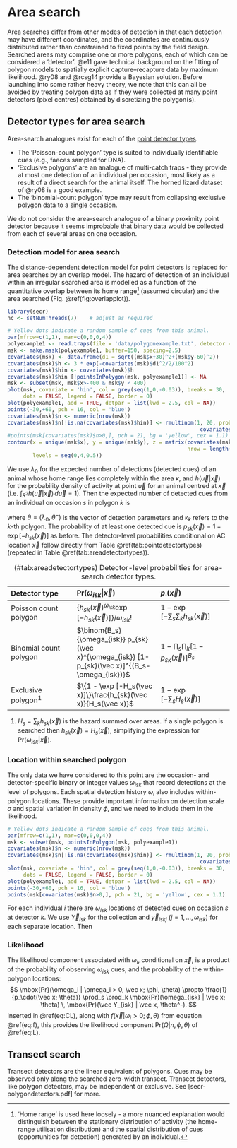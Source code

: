 # Area search {#areasearches}

Area searches differ from other modes of detection in that each detection may have different coordinates, and the coordinates are continuously distributed rather than constrained to fixed points by the field design. Searched areas may comprise one or more polygons, each of which can be considered a 'detector'. @e11 gave technical background on the fitting of polygon models to spatially explicit capture--recapture data by maximum likelihood. @ry08 and @rcsg14 provide a Bayesian solution. Before launching into some rather heavy theory, we note that this can all be avoided by treating polygon data as if they were collected at many point detectors (pixel centres) obtained by discretizing the polygon(s).

## Detector types for area search 
\index{Detectors !area search}

Area-search analogues exist for each of the [point detector types](#pointdetectors). 
 
 * The 'Poisson-count polygon' type is suited to individually identifiable cues (e.g., faeces sampled for DNA). 
 * 'Exclusive polygons' are an analogue of multi-catch traps - they provide at most one detection of an individual per occasion, most likely as a result of a direct search for the animal itself. The horned lizard dataset of @ry08 is a good example. 
 * The 'binomial-count polygon' type may result from collapsing exclusive polygon data to a single occasion.
 
 We do not consider the area-search analogue of a binary proximity point detector because it seems improbable that binary data would be collected from each of several areas on one occasion. 
 
### Detection model for area search
 
 The distance-dependent detection model for point detectors is replaced for area searches by an overlap model. The hazard of detection of an individual within an irregular searched area is modelled as a function of the quantitative overlap between its home range[^homerange] (assumed circular) and the area searched (Fig. \@ref(fig:overlapplot)).
 
 [^homerange]: 'Home range' is used here loosely - a more nuanced explanation would distinguish between the stationary distribution of activity (the home-range utilisation distribution) and the spatial distribution of cues (opportunities for detection) generated by an individual.
 
 ```r
 library(secr)
 nc <- setNumThreads(7)    # adjust as required
 ```
 ```r
 # Yellow dots indicate a random sample of cues from this animal.
 par(mfrow=c(1,1), mar=c(0,0,0,4))
 polyexample1 <- read.traps(file = 'data/polygonexample.txt', detector = 'polygon')
 msk <- make.mask(polyexample1, buffer=150, spacing=2.5)
 covariates(msk) <- data.frame(d1 = sqrt((msk$x+30)^2+(msk$y-60)^2))
 covariates(msk)$h <- 3 * exp(-covariates(msk)$d1^2/2/100^2)
 covariates(msk)$hin <- covariates(msk)$h
 covariates(msk)$hin [!pointsInPolygon(msk, polyexample1)] <- NA
 msk <- subset(msk, msk$x>-400 & msk$y < 400)
 plot(msk, covariate = 'hin', col = grey(seq(1,0,-0.03)), breaks = 30, 
      dots = FALSE, legend = FALSE, border = 0)
 plot(polyexample1, add = TRUE, detpar = list(lwd = 2.5, col = NA))
 points(-30,+60, pch = 16, col = 'blue')
 covariates(msk)$n <- numeric(nrow(msk))
 covariates(msk)$n[!is.na(covariates(msk)$hin)] <- rmultinom(1, 20, prob =
                                                              covariates(msk)$hin[!is.na(covariates(msk)$hin)])
 #points(msk[covariates(msk)$n>0,], pch = 21, bg = 'yellow', cex = 1.1)
 contour(x = unique(msk$x), y = unique(msk$y), z = matrix(covariates(msk)$h, 
                                                          nrow = length(unique(msk$x))), add = TRUE, drawlabels = FALSE, col = 'lightblue', 
         levels = seq(0,4,0.5))
 ```
 
 We use $\lambda_0$ for the expected number of detections (detected cues) of an animal whose home range lies completely within the area $\kappa$, and $h(\vec u|\vec x)$ for the probability density of activity at point $\vec u$ for an animal centred at $\vec x$ (i.e. $\int_{R^2} h(\vec u|\vec x) \, d \vec u = 1$). Then the expected number of detected cues from an individual on occasion $s$ in polygon $k$ is
 
 \begin{equation}
 h_{sk}(\vec x; \theta) = \lambda_0 \int_{\kappa_k} h(\vec u|\vec x; \theta^-) \, du,
 (\#eq:hsk)
  \end{equation}
  
  where $\theta = (\lambda_0, \theta^-)$ is the vector of detection parameters and $\kappa_k$ refers to the $k$-th polygon. The probability of at least one detected cue is $p_{sk}(\vec x) = 1 - \exp[-h_{sk}(\vec x)]$ as before. The detector-level probabilities conditional on AC location $\vec x$ follow directly from Table \@ref(tab:pointdetectortypes) (repeated in Table \@ref(tab:areadetectortypes)).
  
Table: (\#tab:areadetectortypes) Detector-level probabilities for area-search detector types.
  
| Detector type | $\mbox{Pr}(\omega_{isk} | \vec x)$ | $p_\cdot(\vec x)$ | 
|:------------------|:-----------------------|:--------------------|
| Poisson count polygon | $\{h_{sk} (\vec x)^{\omega_{isk}} \exp [-h_{sk}(\vec x)]\} / \omega_{isk}!$ | $1 - \exp [- \sum_s \sum_k h_{sk}(\vec x)]$|
| Binomial count polygon | $\binom{B_s}{\omega_{isk}} p_{sk}(\vec x)^{\omega_{isk}} [1-p_{sk}(\vec x)]^{(B_s-\omega_{isk})}$ |  $1 - \prod_s\prod_k [1 - p_{sk} (\vec x)]^{B_s}$ | 
| Exclusive polygon^1^ | $\{1 - \exp [-H_s(\vec x)]\}\frac{h_{sk}(\vec x)}{H_s(\vec x)}$ | $1 - \exp[ -\sum_s H_s(\vec x)]$|
   
   1. $H_s = \sum_k h_{sk}(\vec x)$ is the hazard summed over areas. If a single polygon is searched then $h_{sk}(\vec x) = H_s(\vec x)$, simplifying the expression for $\mbox{Pr}(\omega_{isk} | \vec x)$.
  
### Location within searched polygon
  
  The only data we have considered to this point are the occasion- and detector-specific binary or integer values $\omega_{isk}$ that record detections at the level of polygons. Each spatial detection history $\omega_i$ also includes within-polygon locations. These provide important information on detection scale $\sigma$ and spatial variation in density $\phi$, and we need to include them in the likelihood.
  
  ```r
  # Yellow dots indicate a random sample of cues from this animal.
  par(mfrow=c(1,1), mar=c(0,0,0,4))
  msk <- subset(msk, pointsInPolygon(msk, polyexample1))
  covariates(msk)$n <- numeric(nrow(msk))
  covariates(msk)$n[!is.na(covariates(msk)$hin)] <- rmultinom(1, 20, prob =
                                                               covariates(msk)$hin[!is.na(covariates(msk)$hin)])
  plot(msk, covariate = 'hin', col = grey(seq(1,0,-0.03)), breaks = 30, 
       dots = FALSE, legend = FALSE, border = 0)
  plot(polyexample1, add = TRUE, detpar = list(lwd = 2.5, col = NA))
  points(-30,+60, pch = 16, col = 'blue')
  points(msk[covariates(msk)$n>0,], pch = 21, bg = 'yellow', cex = 1.1)
  ```
  
  For each individual $i$ there are $\omega_{isk}$ locations of detected cues on occasion $s$ at detector $k$. We use $\vec Y_{isk}$ for the collection and $\vec y_{iskj}$ ($j = 1,...,\omega_{isk}$) for each separate location. Then
  \begin{equation}
  \mbox{Pr}(\vec Y_{isk} | \vec x, \theta^-) \propto \prod_{j=1}^{\omega_{isk}} \frac{h(\vec y_{iskj} | \vec x; \theta^-)}{\int_{\kappa_k} h(\vec u|\vec x; \theta^-) \, du}.
  (\#eq:Yisk)
   \end{equation}
   
### Likelihood
\index{Likelihood !area search}
   
   The likelihood component associated with $\omega_i$, conditional on $\vec x$, is a product of the probability of observing $\omega_{isk}$ cues, and the probability of the within-polygon locations:
    $$
    \mbox{Pr}(\omega_i | \omega_i > 0, \vec x; \phi, \theta) \propto \frac{1}{p_\cdot(\vec x; \theta)} \prod_s \prod_k \mbox{Pr}(\omega_{isk} | \vec x; \theta) \, \mbox{Pr}(\vec Y_{isk} | \vec x, \theta^-).
   $$
    Inserted in \@ref(eq:CL), along with $f(\vec x | \omega_i>0; \phi, \theta)$ from equation \@ref(eq:f), this provides the likelihood component $\mbox{Pr} (\Omega | n, \phi, \theta)$ of \@ref(eq:L). 
   
## Transect search
\index{Detectors !transect search}
   
   Transect detectors are the linear equivalent of polygons. Cues may be observed only along the searched zero-width transect. Transect detectors, like polygon detectors, may be independent or exclusive. See [secr-polygondetectors.pdf] for more.
   